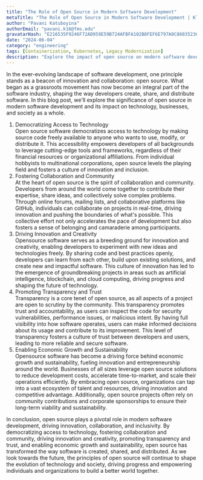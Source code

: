 ```yaml
---
title: "The Role of Open Source in Modern Software Development"
metaTitle: "The Role of Open Source in Modern Software Development | Kloudlite"
author: "Pavani Katuboyina"
authorEmail: "pavani.k16@fms.edu"
gravatarHash: "E216535F9246F72AD959E59B724AFBFA102B8FEF6E797A0C86035236228DDDD5"
date: "2024-06-04"
category: "engineering"
tags: [Containerization, Kubernetes, Legacy Modernization]
description: "Explore the impact of open source on modern software development. Learn how it democratizes technology, fosters collaboration, drives innovation, promotes transparency, and supports economic growth."
---
```


In the ever-evolving landscape of software development, one principle stands as a beacon of innovation and collaboration: open source. What began as a grassroots movement has now become an integral part of the software industry, shaping the way developers create, share, and distribute software. In this blog post, we'll explore the significance of open source in modern software development and its impact on technology, businesses, and society as a whole.
1. Democratizing Access to Technology <br/>
Open source software democratizes access to technology by making source code freely available to anyone who wants to use, modify, or distribute it. This accessibility empowers developers of all backgrounds to leverage cutting-edge tools and frameworks, regardless of their financial resources or organizational affiliations. From individual hobbyists to multinational corporations, open source levels the playing field and fosters a culture of innovation and inclusion.
2. Fostering Collaboration and Community <br/>
At the heart of open source is the spirit of collaboration and community. Developers from around the world come together to contribute their expertise, share ideas, and collectively solve complex problems. Through online forums, mailing lists, and collaborative platforms like GitHub, individuals can collaborate on projects in real-time, driving innovation and pushing the boundaries of what's possible. This collective effort not only accelerates the pace of development but also fosters a sense of belonging and camaraderie among participants.
3. Driving Innovation and Creativity <br/>
Opensource software serves as a breeding ground for innovation and creativity, enabling developers to experiment with new ideas and technologies freely. By sharing code and best practices openly, developers can learn from each other, build upon existing solutions, and create new and impactful software. This culture of innovation has led to the emergence of groundbreaking projects in areas such as artificial intelligence, blockchain, and cloud computing, driving progress and shaping the future of technology.
4. Promoting Transparency and Trust <br/>
Transparency is a core tenet of open source, as all aspects of a project are open to scrutiny by the community. This transparency promotes trust and accountability, as users can inspect the code for security vulnerabilities, performance issues, or malicious intent. By having full visibility into how software operates, users can make informed decisions about its usage and contribute to its improvement. This level of transparency fosters a culture of trust between developers and users, leading to more reliable and secure software.
5. Enabling Economic Growth and Sustainability <br/>
Opensource software has become a driving force behind economic growth and sustainability, fueling innovation and entrepreneurship around the world. Businesses of all sizes leverage open source solutions to reduce development costs, accelerate time-to-market, and scale their operations efficiently. By embracing open source, organizations can tap into a vast ecosystem of talent and resources, driving innovation and competitive advantage. Additionally, open source projects often rely on community contributions and corporate sponsorships to ensure their long-term viability and sustainability.

In conclusion, open source plays a pivotal role in modern software development, driving innovation, collaboration, and inclusivity. By democratizing access to technology, fostering collaboration and community, driving innovation and creativity, promoting transparency and trust, and enabling economic growth and sustainability, open source has transformed the way software is created, shared, and distributed. As we look towards the future, the principles of open source will continue to shape the evolution of technology and society, driving progress and empowering individuals and organizations to build a better world together.
